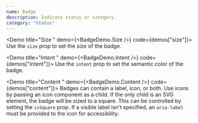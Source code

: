 ```yaml
---
name: Badge
description: Indicate status or category.
category: "Status"
---
```


<Demo title="Size " demo={<BadgeDemo.Size />} code={demos["size"]}>
  Use the `size` prop to set the size of the badge.
</Demo>

<Demo title="Intent " demo={<BadgeDemo.Intent />} code={demos["intent"]}>
  Use the `intent` prop to set the semantic color of the badge.
</Demo>

<Demo title="Content " demo={<BadgeDemo.Content />} code={demos["content"]}>
  Badges can contain a label, icon, or both. Use icons by passing an icon
  component as a child. If the only child is an SVG element, the badge will be
  sized to a square. This can be controlled by setting the `isSquare` prop.
  <Note>
    If a visible label isn't specified, an `aria-label` must be provided to the
    icon for accessibility.
  </Note>
</Demo>
